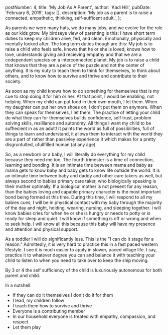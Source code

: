 

  postNumber: 4,
  title: 'My Job As A Parent',
  author: 'Kadi Hill',
  pubDate: 'February 6, 2019',
  tags: [],
  description: 'My job as a parent is to raise a connected, empathetic, thinking, self-sufficent adult.',
};

As parents we were many hats, we do many jobs, and we evolve for the role as our kids grow. My birdseye view of parenting is this: I have short term duties to keep my children alive, fed, and clean. Emotionally, physically and mentally looked after. The long term duties though are this: My job is to raise a child who feels safe, knows that he or she is loved, knows how to love, understands giving and recieving empathy and that we are a codependent species on a interconnected planet. My job is to raise a child that knows that they are a peice of the puzzle and not the center of anything. It is my duty to teach them to think for themselves, to think about others, and to know how to survive and thrive and contribute to their society.

As soon as my child knows how to do something for themselves that is my cue to stop doing it for him or her. At that point, I would be enabling, not helping. When my child can put food in their own mouth, I let them. When my daughter can put her own shoes on, I don't put them on anymore. When they can speak for themselves, I let them. The practice of letting your child do what they can for themselves builds confidence, self trust, problem solving skills, resilliance and autonomy. All things I want my child to be suffiecient in as an adult! It paints the world as full of possibilities, full of things to learn and understand, it allows them to interact with the world they are a part of rather than passivley experience it which makes for a pretty disgruntulted, ufullfilled human (at any age).

So, as a newborn or a baby, I will literally do everything for my child because they need me too. The fourth trimester is a time of connection, learning and bonding. It is an intimate time between mama and baby as mama gets to know baby and baby gets to know life outside the world. It is an intimate time between baby and daddy and other care takers as well, but always second to babies primary care taker, who biologically speaking is their mother optimally. If a biological mother is not present for any reason, than the babies loving and capable primary character is the most important bond being formed at this time. During this time, I will respond to all my babies cues, I will be in phystical contact with my baby through the majority of the day and night, holding, wearing, nursing, and sleeping together. I will know babies cries for when he or she is hungry or needs to potty or is ready for sleep and quiet. I will know if something is off or wrong and when to seek help. I will know all this because this baby will have my presence and attention and physical support.

As a toddler I will do significantly less. This is the "I can do it stage for a reason." Admittedly, it is very hard to practice this in a fast paced western lifestyle. I see it is much easier to apply in slower, paced village life. I say, practice it to whatever degree you can and balance it with teaching your child to listen to when you need to take over to keep the ship moving.

By 3 or 4 the self sufficiency of the child is luxuriously autonomous for both parent and child.

In a nutshell:

- If they can do it themselves I don't do it for them
- I lead, my children follow
- I teach them how to survive and thrive
- Everyone is a contributing member
- In our household everyone is treated with empathy, compassion, and respect
- Let them play
